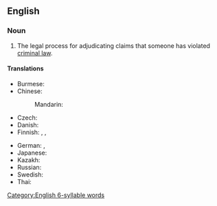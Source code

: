 ==English==
{{wikipedia}}

===Noun===
{{en-noun}}

# {{lb|en|legal}} The legal process for adjudicating claims that someone has violated [[criminal law]].

====Translations====
{{trans-top|legal process}}
* Burmese: {{t-needed|my}}
* Chinese:
*: Mandarin: {{t-needed|cmn}}
* Czech: {{t|cs|trestní řízení|n}}
* Danish: {{t-needed|da}}
* Finnish: {{t|fi|[[rikosasia|rikosasiain]] [[oikeudenkäyntimenettely]]}}, {{t+|fi|rikosprosessi}}, {{t|fi|rikosoikeudenkäynti}}
{{trans-mid}}
* German: {{t|de|Strafverfahren|n}}, {{t+|de|Strafprozess|m}}
* Japanese: {{t-needed|ja}}
* Kazakh: {{t-needed|kk}}
* Russian: {{t|ru|уголо́вный проце́сс|m}}
* Swedish: {{t-needed|sv}}
* Thai: {{t-needed|th}}
{{trans-bottom}}

[[Category:English 6-syllable words]]